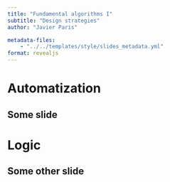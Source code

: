 ```yaml
---
title: "Fundamental algorithms I"
subtitle: "Design strategies"
author: "Javier Paris"

metadata-files:
    - "../../templates/style/slides_metadata.yml"
format: revealjs
---
```


# Automatization

## Some slide


# Logic

## Some other slide
